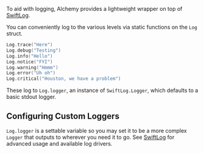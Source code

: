 To aid with logging, Alchemy provides a lightweight wrapper on top of [SwiftLog](https://github.com/apple/swift-log).

You can conveniently log to the various levels via static functions on the `Log` struct.

```swift
Log.trace("Here")
Log.debug("Testing")
Log.info("Hello")
Log.notice("FYI")
Log.warning("Hmmm")
Log.error("Uh oh")
Log.critical("Houston, we have a problem")
```

These log to `Log.logger`, an instance of `SwiftLog.Logger`, which defaults to a basic stdout logger.

## Configuring Custom Loggers

`Log.logger` is a settable variable so you may set it to be a more complex `Logger` that outputs to wherever you need it to go. See [SwiftLog](https://github.com/apple/swift-log) for advanced usage and available log drivers.
